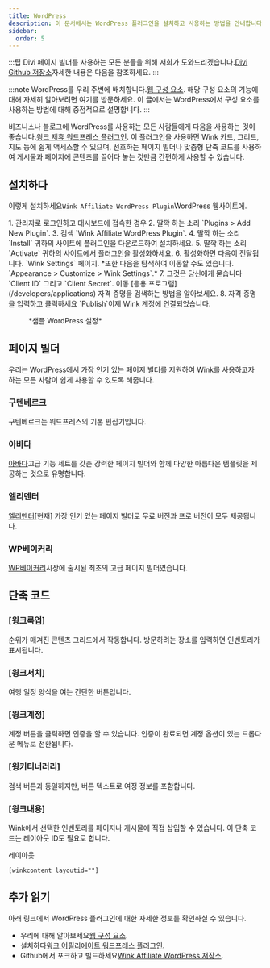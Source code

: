 ```yaml
---
title: WordPress
description: 이 문서에서는 WordPress 플러그인을 설치하고 사용하는 방법을 안내합니다.
sidebar:
  order: 5
---
```


:::팁
Divi 페이지 빌더를 사용하는 모든 분들을 위해 저희가 도와드리겠습니다.[Divi Github 저장소](https://github.com/wink-travel/affiliate-wordpress-divi-plugin)자세한 내용은 다음을 참조하세요.
:::

:::note
WordPress를 우리 주변에 배치합니다.[웹 구성 요소](/developers/web-components). 해당 구성 요소의 기능에 대해 자세히 알아보려면 여기를 방문하세요. 이 글에서는 WordPress에서 구성 요소를 사용하는 방법에 대해 중점적으로 설명합니다.
:::

비즈니스나 블로그에 WordPress를 사용하는 모든 사람들에게 다음을 사용하는 것이 좋습니다.[윙크 제휴 워드프레스 플러그인](https://wordpress.org/plugins/wink2travel/).
이 플러그인을 사용하면 Wink 카드, 그리드, 지도 등에 쉽게 액세스할 수 있으며, 선호하는 페이지 빌더나 맞춤형 단축 코드를 사용하여 게시물과 페이지에 콘텐츠를 끌어다 놓는 것만큼 간편하게 사용할 수 있습니다.

## 설치하다

이렇게 설치하세요`Wink Affiliate WordPress Plugin`WordPress 웹사이트에.

<Steps>
  1. 관리자로 로그인하고 대시보드에 접속한 경우
  2. 딸깍 하는 소리 `Plugins > Add New Plugin`.
  3. 검색 `Wink Affiliate WordPress Plugin`.
  4. 딸깍 하는 소리 `Install` 귀하의 사이트에 플러그인을 다운로드하여 설치하세요.
  5. 딸깍 하는 소리 `Activate` 귀하의 사이트에서 플러그인을 활성화하세요.
  6. 활성화하면 다음이 전달됩니다. `Wink Settings` 페이지. *또한 다음을 탐색하여 이동할 수도 있습니다. `Appearance > Customize > Wink Settings`.*
  7. 그것은 당신에게 묻습니다 `Client ID` 그리고 `Client Secret`. 이동 [응용 프로그램](/developers/applications) 자격 증명을 검색하는 방법을 알아보세요.
  8. 자격 증명을 입력하고 클릭하세요 `Publish`이제 Wink 계정에 연결되었습니다.
</Steps>


<figure>
  <CloudinaryImage width="350" height="760" resize="scale" quality="best" alt="Wink Affiliate WordPress 플러그인 설정" src="academy/wink-wordpress-plugin-settings" errorImage="noimage_opaque_nyrtl0.png" />

  <figcaption>*샘플 WordPress 설정*</figcaption>
</figure>


##

## 페이지 빌더

우리는 WordPress에서 가장 인기 있는 페이지 빌더를 지원하여 Wink를 사용하고자 하는 모든 사람이 쉽게 사용할 수 있도록 해줍니다.

### 구텐베르크

구텐베르크는 워드프레스의 기본 편집기입니다.

### 아바다

[아바다](https://avada.com)고급 기능 세트를 갖춘 강력한 페이지 빌더와 함께 다양한 아름다운 템플릿을 제공하는 것으로 유명합니다.

### 엘리멘터

[엘리멘터](https://elementor.com)\[현재] 가장 인기 있는 페이지 빌더로 무료 버전과 프로 버전이 모두 제공됩니다.

### WP베이커리

[WP베이커리](https://wpbakery.com)시장에 출시된 최초의 고급 페이지 빌더였습니다.

## 단축 코드

### \[윙크룩업]

순위가 매겨진 콘텐츠 그리드에서 작동합니다. 방문하려는 장소를 입력하면 인벤토리가 표시됩니다.

### \[윙크서치]

여행 일정 양식을 여는 간단한 버튼입니다.

### \[윙크계정]

계정 버튼을 클릭하면 인증을 할 수 있습니다. 인증이 완료되면 계정 옵션이 있는 드롭다운 메뉴로 전환됩니다.

### \[윙키티너러리]

검색 버튼과 동일하지만, 버튼 텍스트로 여정 정보를 포함합니다.

### \[윙크내용]

Wink에서 선택한 인벤토리를 페이지나 게시물에 직접 삽입할 수 있습니다. 이 단축 코드는 레이아웃 ID도 필요로 합니다.

레이아웃

```
[winkcontent layoutid=""]
```

## 추가 읽기

아래 링크에서 WordPress 플러그인에 대한 자세한 정보를 확인하실 수 있습니다.

* 우리에 대해 알아보세요[웹 구성 요소](/developers/web-components).
* 설치하다[윙크 어필리에이트 워드프레스 플러그인](https://wordpress.org/plugins/wink2travel/).
* Github에서 포크하고 빌드하세요[Wink Affiliate WordPress 저장소](https://github.com/wink-travel/wink-wordpress-plugin).

